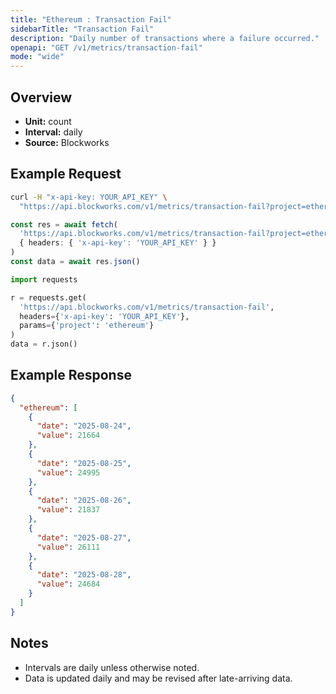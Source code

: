 ```yaml
---
title: "Ethereum : Transaction Fail"
sidebarTitle: "Transaction Fail"
description: "Daily number of transactions where a failure occurred."
openapi: "GET /v1/metrics/transaction-fail"
mode: "wide"
---
```


## Overview

- **Unit:** count
- **Interval:** daily
- **Source:** Blockworks

## Example Request

<CodeGroup>

```bash cURL
curl -H "x-api-key: YOUR_API_KEY" \
  "https://api.blockworks.com/v1/metrics/transaction-fail?project=ethereum"
```

```typescript TypeScript
const res = await fetch(
  'https://api.blockworks.com/v1/metrics/transaction-fail?project=ethereum',
  { headers: { 'x-api-key': 'YOUR_API_KEY' } }
)
const data = await res.json()
```

```python Python
import requests

r = requests.get(
  'https://api.blockworks.com/v1/metrics/transaction-fail',
  headers={'x-api-key': 'YOUR_API_KEY'},
  params={'project': 'ethereum'}
)
data = r.json()
```

</CodeGroup>

## Example Response

```json
{
  "ethereum": [
    {
      "date": "2025-08-24",
      "value": 21664
    },
    {
      "date": "2025-08-25",
      "value": 24995
    },
    {
      "date": "2025-08-26",
      "value": 21837
    },
    {
      "date": "2025-08-27",
      "value": 26111
    },
    {
      "date": "2025-08-28",
      "value": 24684
    }
  ]
}
```

## Notes
- Intervals are daily unless otherwise noted.
- Data is updated daily and may be revised after late-arriving data.

